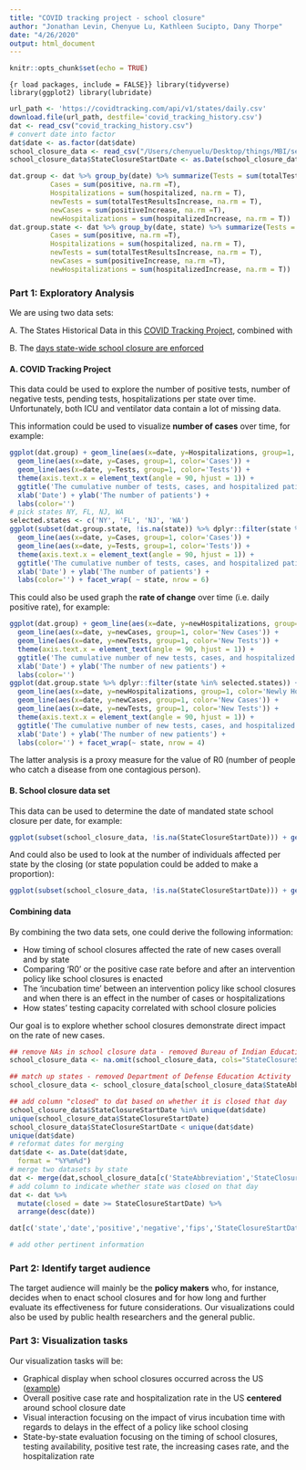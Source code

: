 ```yaml
---
title: "COVID tracking project - school closure"
author: "Jonathan Levin, Chenyue Lu, Kathleen Sucipto, Dany Thorpe"
date: "4/26/2020"
output: html_document
---
```


```r
knitr::opts_chunk$set(echo = TRUE)
```

```{r load packages, include = FALSE}}
library(tidyverse)
library(ggplot2)
library(lubridate)
```


```r
url_path <- 'https://covidtracking.com/api/v1/states/daily.csv'
download.file(url_path, destfile='covid_tracking_history.csv')
dat <- read_csv("covid_tracking_history.csv")
# convert date into factor
dat$date <- as.factor(dat$date)
school_closure_data <- read_csv("/Users/chenyuelu/Desktop/things/MBI/semester2/BMI706/group6/coronavirus-school-closures-data-4-7-2020.csv")
school_closure_data$StateClosureStartDate <- as.Date(school_closure_data$StateClosureStartDate, format = '%m/%d/%Y')
```


```r
dat.group <- dat %>% group_by(date) %>% summarize(Tests = sum(totalTestResults, na.rm = T),
          Cases = sum(positive, na.rm =T),
          Hospitalizations = sum(hospitalized, na.rm = T),
          newTests = sum(totalTestResultsIncrease, na.rm = T),
          newCases = sum(positiveIncrease, na.rm =T),
          newHospitalizations = sum(hospitalizedIncrease, na.rm = T))
dat.group.state <- dat %>% group_by(date, state) %>% summarize(Tests = sum(totalTestResults, na.rm = T),
          Cases = sum(positive, na.rm =T),
          Hospitalizations = sum(hospitalized, na.rm = T),
          newTests = sum(totalTestResultsIncrease, na.rm = T),
          newCases = sum(positiveIncrease, na.rm =T),
          newHospitalizations = sum(hospitalizedIncrease, na.rm = T))
```

### Part 1: Exploratory Analysis

We are using two data sets: 

A. The States Historical Data in this [COVID Tracking Project](https://covidtracking.com/api), combined with  

B. The [days state-wide school closure are enforced](https://www.edweek.org/ew/section/multimedia/map-coronavirus-and-school-closures.htm)  
  
#### A. COVID Tracking Project

This data could be used to explore the number of positive tests, number of negative tests, pending tests, hospitalizations per state over time. Unfortunately, both ICU and ventilator data contain a lot of missing data.

This information could be used to visualize **number of cases** over time, for example:  

```r
ggplot(dat.group) + geom_line(aes(x=date, y=Hospitalizations, group=1, color='Hospitalized')) +
  geom_line(aes(x=date, y=Cases, group=1, color='Cases')) +
  geom_line(aes(x=date, y=Tests, group=1, color='Tests')) +
  theme(axis.text.x = element_text(angle = 90, hjust = 1)) +
  ggtitle('The cumulative number of tests, cases, and hospitalized patients daily') +
  xlab('Date') + ylab('The number of patients') +
  labs(color='') 
# pick states NY, FL, NJ, WA
selected.states <- c('NY', 'FL', 'NJ', 'WA')
ggplot(subset(dat.group.state, !is.na(state)) %>% dplyr::filter(state %in% selected.states)) + geom_line(aes(x=date, y=Hospitalizations, group=1, color='Hospitalized')) +
  geom_line(aes(x=date, y=Cases, group=1, color='Cases')) +
  geom_line(aes(x=date, y=Tests, group=1, color='Tests')) +
  theme(axis.text.x = element_text(angle = 90, hjust = 1)) +
  ggtitle('The cumulative number of tests, cases, and hospitalized patients daily by State\n(Showing 4 states only)') +
  xlab('Date') + ylab('The number of patients') +
  labs(color='') + facet_wrap( ~ state, nrow = 6)
```

This could also be used graph the **rate of change** over time (i.e. daily positive rate), for example:  

```r
ggplot(dat.group) + geom_line(aes(x=date, y=newHospitalizations, group=1, color='Newly Hospitalized')) +
  geom_line(aes(x=date, y=newCases, group=1, color='New Cases')) +
  geom_line(aes(x=date, y=newTests, group=1, color='New Tests')) +
  theme(axis.text.x = element_text(angle = 90, hjust = 1)) +
  ggtitle('The cumulative number of new tests, cases, and hospitalized patients daily') +
  xlab('Date') + ylab('The number of new patients') +
  labs(color='') 
ggplot(dat.group.state %>% dplyr::filter(state %in% selected.states)) +
  geom_line(aes(x=date, y=newHospitalizations, group=1, color='Newly Hospitalized')) +
  geom_line(aes(x=date, y=newCases, group=1, color='New Cases')) +
  geom_line(aes(x=date, y=newTests, group=1, color='New Tests')) +
  theme(axis.text.x = element_text(angle = 90, hjust = 1)) +
  ggtitle('The cumulative number of new tests, cases, and hospitalized patients daily\nby State (Showing 4 states only)') +
  xlab('Date') + ylab('The number of new patients') +
  labs(color='') + facet_wrap(~ state, nrow = 4)
```

The latter analysis is a proxy measure for the value of R0 (number of people who catch a disease from one contagious person). 


#### B. School closure data set

This data can be used to determine the date of mandated state school closure per date, for example:

```r
ggplot(subset(school_closure_data, !is.na(StateClosureStartDate))) + geom_histogram(aes(x =StateClosureStartDate )) + ggtitle('State School Closures by Date')
```


And could also be used to look at the number of individuals affected per state by the closing (or state population could be added to make a proportion):

```r
ggplot(subset(school_closure_data, !is.na(StateClosureStartDate))) + geom_col(aes(x =StateClosureStartDate, y =  StatePublicSchoolEnrollment)) + ggtitle('Students affected by closures by Date') + ylab("Number of enrolled Students")
```

#### Combining data

By combining the two data sets, one could derive the following information:

- How timing of school closures affected the rate of new cases overall and by state  
- Comparing 'R0' or the positive case rate before and after an intervention policy like school closures is enacted
- The 'incubation time' between an intervention policy like school closures and when there is an effect in  the number of cases or hospitalizations  
- How states' testing capacity correlated with school closure policies

Our goal is to explore whether school closures demonstrate direct impact on the rate of new cases.

```r
## remove NAs in school closure data - removed Bureau of Indian Education 
school_closure_data <- na.omit(school_closure_data, cols="StateClosureStartDate")

## match up states - removed Department of Defense Education Activity
school_closure_data <- school_closure_data[school_closure_data$StateAbbreviation %in% unique(dat$state), ]

## add column "closed" to dat based on whether it is closed that day
school_closure_data$StateClosureStartDate %in% unique(dat$date)
unique(school_closure_data$StateClosureStartDate)
school_closure_data$StateClosureStartDate < unique(dat$date)
unique(dat$date)
# reformat dates for merging
dat$date <- as.Date(dat$date,
  format = "%Y%m%d")
# merge two datasets by state
dat <- merge(dat,school_closure_data[c('StateAbbreviation','StateClosureStartDate')], by.x="state", by.y="StateAbbreviation")
# add column to indicate whether state was closed on that day 
dat <- dat %>%
  mutate(closed = date >= StateClosureStartDate) %>%
  arrange(desc(date))

dat[c('state','date','positive','negative','fips','StateClosureStartDate','closed')]

# add other pertinent information 

```


### Part 2: Identify target audience

The target audience will mainly be the **policy makers** who, for instance, decides when to enact school closures and for how long and further evaluate its effectiveness for future considerations. Our visualizations could also be used by public health researchers and the general public.

### Part 3: Visualization tasks

Our visualization tasks will be:  

- Graphical display when school closures occurred across the US ([example](https://en.unesco.org/covid19/educationresponse))
- Overall positive case rate and hospitalization rate in the US **centered** around school closure date  
- Visual interaction focusing on the impact of virus incubation time with regards to delays in the effect of a policy like school closing  
- State-by-state evaluation focusing on the timing of school closures, testing availability, positive test rate, the increasing cases rate, and the hospitalization rate  

